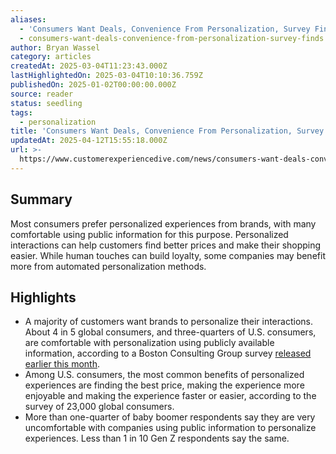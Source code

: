 ```yaml
---
aliases:
  - 'Consumers Want Deals, Convenience From Personalization, Survey Finds'
  - consumers-want-deals-convenience-from-personalization-survey-finds
author: Bryan Wassel
category: articles
createdAt: 2025-03-04T11:23:43.000Z
lastHighlightedOn: 2025-03-04T10:10:36.759Z
publishedOn: 2025-01-02T00:00:00.000Z
source: reader
status: seedling
tags:
  - personalization
title: 'Consumers Want Deals, Convenience From Personalization, Survey Finds'
updatedAt: 2025-04-12T15:55:18.000Z
url: >-
  https://www.customerexperiencedive.com/news/consumers-want-deals-convenience-from-personalization-survey-finds/736168/?utm_source=Sailthru&utm_medium=email&utm_campaign=Issue:%202025-01-02%20Retail%20Dive:%20Tech%20%5Bissue:69122%5D&utm_term=Retail%20Dive:%20Tech
---
```

## Summary

Most consumers prefer personalized experiences from brands, with many comfortable using public information for this purpose. Personalized interactions can help customers find better prices and make their shopping easier. While human touches can build loyalty, some companies may benefit more from automated personalization methods.

## Highlights

- A majority of customers want brands to personalize their interactions. About 4 in 5 global consumers, and three-quarters of U.S. consumers, are comfortable with personalization using publicly available information, according to a Boston Consulting Group survey [released earlier this month](https://www.bcg.com/publications/2024/what-consumers-want-from-personalization).
- Among U.S. consumers, the most common benefits of personalized experiences are finding the best price, making the experience more enjoyable and making the experience faster or easier, according to the survey of 23,000 global consumers.
- More than one-quarter of baby boomer respondents say they are very uncomfortable with companies using public information to personalize experiences. Less than 1 in 10 Gen Z respondents say the same.
